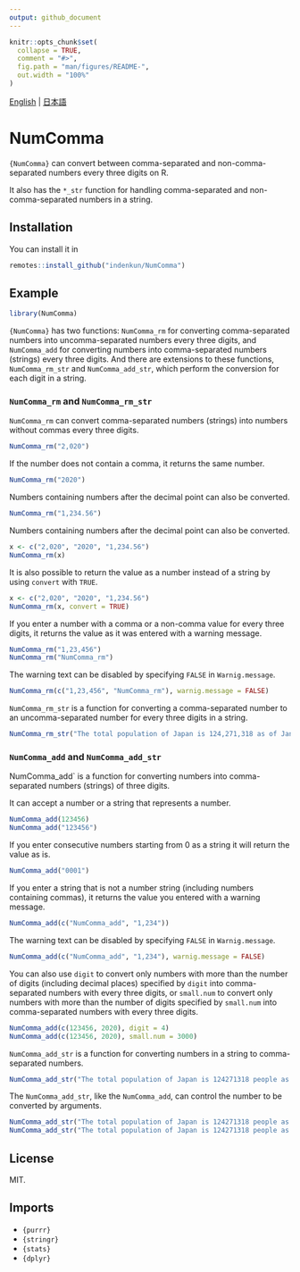 ```yaml
---
output: github_document
---
```


<!-- README.md is generated from README.Rmd. Please edit that file -->

```r
knitr::opts_chunk$set(
  collapse = TRUE,
  comment = "#>",
  fig.path = "man/figures/README-",
  out.width = "100%"
)
```

[English](README.md) | [日本語](README_JP.md)

# NumComma

<!-- badges: start -->
<!-- badges: end -->

`{NumComma}` can convert between comma-separated and non-comma-separated numbers every three digits on R. 

It also has the `*_str` function for handling comma-separated and non-comma-separated numbers in a string.

## Installation

You can install it in
``` r
remotes::install_github("indenkun/NumComma")
```

## Example

```r
library(NumComma)
```

`{NumComma}` has two functions: `NumComma_rm` for converting comma-separated numbers into uncomma-separated numbers every three digits, and `NumComma_add` for converting numbers into comma-separated numbers (strings) every three digits. And there are extensions to these functions, `NumComma_rm_str` and `NumComma_add_str`, which perform the conversion for each digit in a string.

### `NumComma_rm` and `NumComma_rm_str`

`NumComma_rm` can convert comma-separated numbers (strings) into numbers without commas every three digits.
```r
NumComma_rm("2,020")
```

If the number does not contain a comma, it returns the same number.
```r
NumComma_rm("2020")
```

Numbers containing numbers after the decimal point can also be converted.
```r
NumComma_rm("1,234.56")
```

Numbers containing numbers after the decimal point can also be converted.
```r
x <- c("2,020", "2020", "1,234.56")
NumComma_rm(x)
```

It is also possible to return the value as a number instead of a string by using `convert` with `TRUE`.
```r
x <- c("2,020", "2020", "1,234.56")
NumComma_rm(x, convert = TRUE)
```

If you enter a number with a comma or a non-comma value for every three digits, it returns the value as it was entered with a warning message.
```r
NumComma_rm("1,23,456")
NumComma_rm("NumComma_rm")
```

The warning text can be disabled by specifying `FALSE` in `Warnig.message`.
```r
NumComma_rm(c("1,23,456", "NumComma_rm"), warnig.message = FALSE)
```

`NumComma_rm_str` is a function for converting a comma-separated number to an uncomma-separated number for every three digits in a string.
```r
NumComma_rm_str("The total population of Japan is 124,271,318 as of January 1, 2020.")
```

### `NumComma_add` and `NumComma_add_str`

NumComma_add` is a function for converting numbers into comma-separated numbers (strings) of three digits.

It can accept a number or a string that represents a number.
```r
NumComma_add(123456)
NumComma_add("123456")
```

If you enter consecutive numbers starting from 0 as a string it will return the value as is.
```r
NumComma_add("0001")
```

If you enter a string that is not a number string (including numbers containing commas), it returns the value you entered with a warning message.
```r
NumComma_add(c("NumComma_add", "1,234"))
```

The warning text can be disabled by specifying `FALSE` in `Warnig.message`.
```r
NumComma_add(c("NumComma_add", "1,234"), warnig.message = FALSE)
```

You can also use `digit` to convert only numbers with more than the number of digits (including decimal places) specified by `digit` into comma-separated numbers with every three digits, or `small.num` to convert only numbers with more than the number of digits specified by `small.num` into comma-separated numbers with every three digits.
```r
NumComma_add(c(123456, 2020), digit = 4)
NumComma_add(c(123456, 2020), small.num = 3000)
```

`NumComma_add_str` is a function for converting numbers in a string to comma-separated numbers.
```r
NumComma_add_str("The total population of Japan is 124271318 people as of January 1, 2020.")
```

The `NumComma_add_str`, like the `NumComma_add`, can control the number to be converted by arguments.
```r
NumComma_add_str("The total population of Japan is 124271318 people as of January 1, 2020.", digit = 4)
NumComma_add_str("The total population of Japan is 124271318 people as of January 1, 2020.", small.num = 3000)
```

## License

MIT.

## Imports

* `{purrr}`
* `{stringr}`
* `{stats}`
* `{dplyr}`
